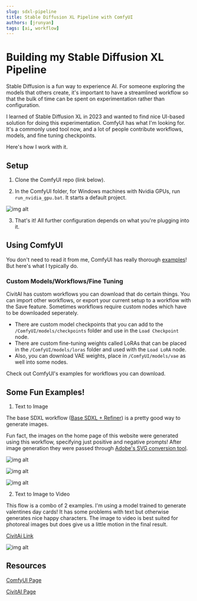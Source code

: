 ---
slug: sdxl-pipeline
title: Stable Diffusion XL Pipeline with ComfyUI
authors: [jrunyan]
tags: [ai, workflow]
---

# Building my Stable Diffusion XL Pipeline

Stable Diffusion is a fun way to experience AI. For someone exploring the models that others create, it's important to have a streamlined workflow so that the bulk of time can be spent on experimentation rather than configuration.

I learned of Stable Diffusion XL in 2023 and wanted to find nice UI-based solution for doing this experimentation. ComfyUI has what I'm looking for. It's a commonly used tool now, and a lot of people contribute workflows, models, and fine tuning checkpoints. 

Here's how I work with it. 

## Setup

1. Clone the ComfyUI repo (link below).

2. In the ComfyUI folder, for Windows machines with Nvidia GPUs, run `run_nvidia_gpu.bat`. It starts a default project.

![img alt](./blank_comfyui.png)

3. That's it! All further configuration depends on what you're plugging into it. 

## Using ComfyUI

You don't need to read it from me, ComfyUI has really thorough [examples](https://comfyanonymous.github.io/ComfyUI_examples/)! But here's what I typically do.

### Custom Models/Workflows/Fine Tuning 

CivitAI has custom workflows you can download that do certain things. You can import other workflows, or export your current setup to a workflow with the Save feature.
Sometimes workflows require custom nodes which have to be downloaded seperately. 

- There are custom model checkpoints that you can add to the `/ComfyUI/models/checkpoints` folder and use in the `Load Checkpoint` node. 
- There are custom fine-tuning weights called LoRAs that can be placed in the `/ComfyUI/models/loras` folder and used with the `Load LoRA` node.
- Also, you can download VAE weights, place in `/ComfyUI/models/vae` as well into some nodes.

Check out ComfyUI's examples for workflows you can download.

## Some Fun Examples!

1. Text to Image

The base SDXL workflow ([Base SDXL + Refiner](https://comfyanonymous.github.io/ComfyUI_examples/sdxl/)) is a pretty good way to generate images.

Fun fact, the images on the home page of this website were generated using this workflow, specifying just positive and negative prompts!
After image generation they were passed through [Adobe's SVG conversion tool](https://new.express.adobe.com/tools/convert-to-svg). 

![img alt](@site/static/img/software_engineer.svg)

![img alt](@site/static/img/homelabber.svg)

![img alt](@site/static/img/learner.svg)


2. Text to Image to Video

This flow is a combo of 2 examples. I'm using a model trained to generate valentines day cards! It has some problems with text but otherwise generates nice happy characters.
The image to video is best suited for photoreal images but does give us a little motion in the final result.

[CivitAi Link](https://civitai.com/models/298774/valentines-cards-xl-concept)

![img alt](./text_to_image_to_video.png)


## Resources

[ComfyUI Page](https://github.com/comfyanonymous/ComfyUI)

[CivitAI Page](https://civitai.com/tag/sdxl)
